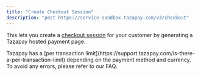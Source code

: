 ```yaml
---
title: "Create Checkout Session"
description: "post https://service-sandbox.tazapay.com/v3/checkout"
---
```


This lets you create a [checkout session](/docs/checkout-core-concept) for your customer by generating a Tazapay hosted payment page.

<Info>
  Tazapay has a [per transaction limit](https://support.tazapay.com/is-there-a-per-transaction-limit) depending on the payment method and currency. To avoid any errors, please refer to our FAQ.
</Info>
